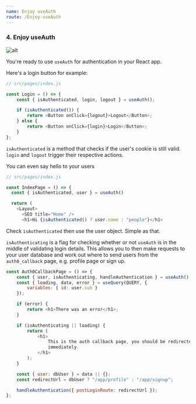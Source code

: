 ```yaml
---
name: Enjoy useAuth
route: /Enjoy-useAuth
---
```



### 4. Enjoy useAuth

![alt](https://camo.githubusercontent.com/e5f8a596e3406a7129d347b2cc6bbe4a3e76da02/68747470733a2f2f692e696d6775722e636f6d2f4b756e45656d4e2e676966)



You're ready to use `useAuth` for authentication in your React app.

Here's a login button for example:

```javascript
// src/pages/index.js

const Login = () => {
    const { isAuthenticated, login, logout } = useAuth();

    if (isAuthenticated()) {
        return <Button onClick={logout}>Logout</Button>;
    } else {
        return <Button onClick={login}>Login</Button>;
    }
};
```

`isAuthenticated` is a method that checks if the user's cookie is still valid. `login` and `logout` trigger their respective actions.

You can even say hello to your users

```javascript
// src/pages/index.js

const IndexPage = () => {
  const { isAuthenticated, user } = useAuth()

  return (
    <Layout>
      <SEO title="Home" />
      <h1>Hi {isAuthenticated() ? user.name : "people"}</h1>
```

Check `isAuthenticated` then use the user object. Simple as that.

`isAuthenticating` is a flag for checking whether or not `useAuth` is in the middle of validating login details. This allows you to then make requests to your user database and work out where to send users from the `auth0_callback` page, e.g. profile page or sign up.

```javascript
const Auth0CallbackPage = () => {
    const { user, isAuthenticating, handleAuthentication } = useAuth();
    const { loading, data, error } = useQuery(QUERY, {
        variables: { id: user.sub }
    });

    if (error) {
        return <h1>There was an error</h1>;
    }

    if (isAuthenticating || loading) {
        return (
            <h1>
                This is the auth callback page, you should be redirected
                immediately.
            </h1>
        );
    }

    const { user: dbUser } = data || {};
    const redirectUrl = dbUser ? "/app/profile" : "/app/signup";

    handleAuthentication({ postLoginRoute: redirectUrl });
};
```

